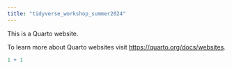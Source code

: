 ```yaml
---
title: "tidyverse_workshop_summer2024"
---
```


This is a Quarto website.

To learn more about Quarto websites visit <https://quarto.org/docs/websites>.

```r
1 + 1
```
